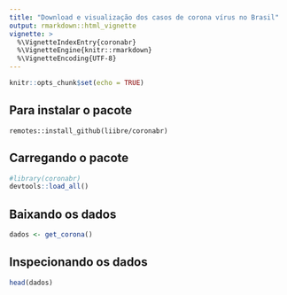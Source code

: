 ```yaml
---
title: "Download e visualização dos casos de corona vírus no Brasil"
output: rmarkdown::html_vignette
vignette: >
  %\VignetteIndexEntry{coronabr}
  %\VignetteEngine{knitr::rmarkdown}
  %\VignetteEncoding{UTF-8}
---
```


```r
knitr::opts_chunk$set(echo = TRUE)
```

## Para instalar o pacote

`remotes::install_github(liibre/coronabr)`

## Carregando o pacote

```r
#library(coronabr)
devtools::load_all()
```

## Baixando os dados

```r
dados <- get_corona()
```

## Inspecionando os dados

```r
head(dados)
```

